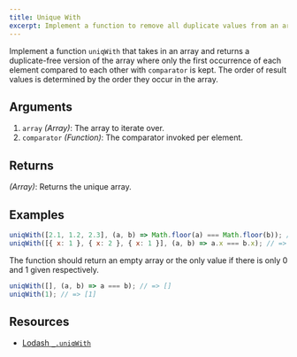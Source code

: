 ```yaml
---
title: Unique With
excerpt: Implement a function to remove all duplicate values from an array based on a specific comparison criteria.
---
```


Implement a function `uniqWith` that takes in an array and returns a duplicate-free version of the array where only the first occurrence of each element compared to each other with `comparator` is kept. The order of result values is determined by the order they occur in the array.

## Arguments

1. `array` _(Array)_: The array to iterate over.
1. `comparator` _(Function)_: The comparator invoked per element.

## Returns

_(Array)_: Returns the unique array.

## Examples

```js
uniqWith([2.1, 1.2, 2.3], (a, b) => Math.floor(a) === Math.floor(b)); // => [2.1, 1.2]
uniqWith([{ x: 1 }, { x: 2 }, { x: 1 }], (a, b) => a.x === b.x); // => [{ x: 1 }, { x: 2 }]
```

The function should return an empty array or the only value if there is only 0 and 1 given respectively.

```js
uniqWith([], (a, b) => a === b); // => []
uniqWith(1); // => [1]
```

## Resources

- [Lodash `_.uniqWith`](https://lodash.com/docs/#uniqWith)
